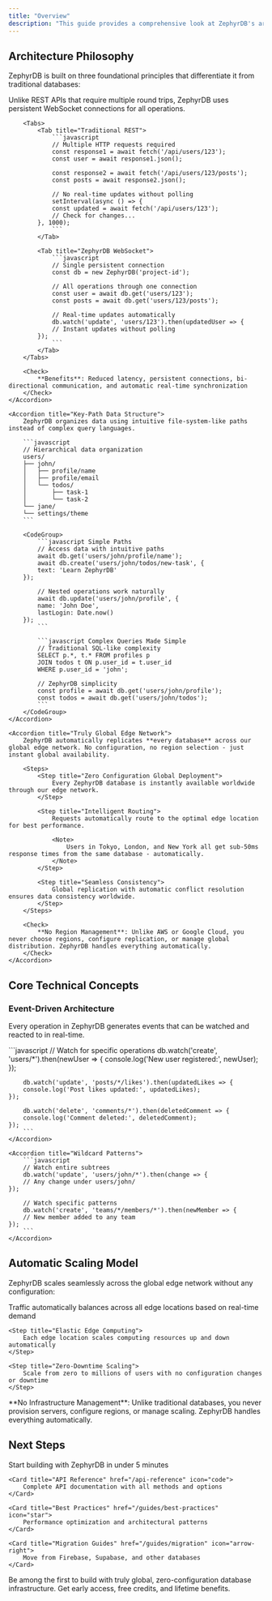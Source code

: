 ```yaml
---
title: "Overview"
description: "This guide provides a comprehensive look at ZephyrDB's architecture, design principles, and core concepts that make it the ideal choice for modern application development."
---
```

## Architecture Philosophy

ZephyrDB is built on three foundational principles that differentiate it from traditional databases:

<AccordionGroup>
    <Accordion title="WebSocket-First Communication">
        Unlike REST APIs that require multiple round trips, ZephyrDB uses persistent WebSocket connections for all operations.

        <Tabs>
            <Tab title="Traditional REST">
                ```javascript
                // Multiple HTTP requests required
                const response1 = await fetch('/api/users/123');
                const user = await response1.json();

                const response2 = await fetch('/api/users/123/posts');
                const posts = await response2.json();

                // No real-time updates without polling
                setInterval(async () => {
                const updated = await fetch('/api/users/123');
                // Check for changes...
            }, 1000);
                ```
            </Tab>

            <Tab title="ZephyrDB WebSocket">
                ```javascript
                // Single persistent connection
                const db = new ZephyrDB('project-id');

                // All operations through one connection
                const user = await db.get('users/123');
                const posts = await db.get('users/123/posts');

                // Real-time updates automatically
                db.watch('update', 'users/123').then(updatedUser => {
                // Instant updates without polling
            });
                ```
            </Tab>
        </Tabs>

        <Check>
            **Benefits**: Reduced latency, persistent connections, bi-directional communication, and automatic real-time synchronization
        </Check>
    </Accordion>

    <Accordion title="Key-Path Data Structure">
        ZephyrDB organizes data using intuitive file-system-like paths instead of complex query languages.

        ```javascript
        // Hierarchical data organization
        users/
        ├── john/
        │   ├── profile/name
        │   ├── profile/email
        │   └── todos/
        │       ├── task-1
        │       └── task-2
        └── jane/
        └── settings/theme
        ```

        <CodeGroup>
            ```javascript Simple Paths
            // Access data with intuitive paths
            await db.get('users/john/profile/name');
            await db.create('users/john/todos/new-task', {
            text: 'Learn ZephyrDB'
        });

            // Nested operations work naturally
            await db.update('users/john/profile', {
            name: 'John Doe',
            lastLogin: Date.now()
        });
            ```

            ```javascript Complex Queries Made Simple
            // Traditional SQL-like complexity
            SELECT p.*, t.* FROM profiles p
            JOIN todos t ON p.user_id = t.user_id
            WHERE p.user_id = 'john';

            // ZephyrDB simplicity
            const profile = await db.get('users/john/profile');
            const todos = await db.get('users/john/todos');
            ```
        </CodeGroup>
    </Accordion>

    <Accordion title="Truly Global Edge Network">
        ZephyrDB automatically replicates **every database** across our global edge network. No configuration, no region selection - just instant global availability.

        <Steps>
            <Step title="Zero Configuration Global Deployment">
                Every ZephyrDB database is instantly available worldwide through our edge network.
            </Step>

            <Step title="Intelligent Routing">
                Requests automatically route to the optimal edge location for best performance.

                <Note>
                    Users in Tokyo, London, and New York all get sub-50ms response times from the same database - automatically.
                </Note>
            </Step>

            <Step title="Seamless Consistency">
                Global replication with automatic conflict resolution ensures data consistency worldwide.
            </Step>
        </Steps>

        <Check>
            **No Region Management**: Unlike AWS or Google Cloud, you never choose regions, configure replication, or manage global distribution. ZephyrDB handles everything automatically.
        </Check>
    </Accordion>
</AccordionGroup>

## Core Technical Concepts

### Event-Driven Architecture

Every operation in ZephyrDB generates events that can be watched and reacted to in real-time.

<AccordionGroup>
    <Accordion title="CRUD Events">
        ```javascript
        // Watch for specific operations
        db.watch('create', 'users/*').then(newUser => {
        console.log('New user registered:', newUser);
    });

        db.watch('update', 'posts/*/likes').then(updatedLikes => {
        console.log('Post likes updated:', updatedLikes);
    });

        db.watch('delete', 'comments/*').then(deletedComment => {
        console.log('Comment deleted:', deletedComment);
    });
        ```
    </Accordion>

    <Accordion title="Wildcard Patterns">
        ```javascript
        // Watch entire subtrees
        db.watch('update', 'users/john/*').then(change => {
        // Any change under users/john/
    });

        // Watch specific patterns
        db.watch('create', 'teams/*/members/*').then(newMember => {
        // New member added to any team
    });
        ```
    </Accordion>
</AccordionGroup>

## Automatic Scaling Model

ZephyrDB scales seamlessly across the global edge network without any configuration:

<Steps>
    <Step title="Global Load Distribution">
        Traffic automatically balances across all edge locations based on real-time demand
    </Step>

    <Step title="Elastic Edge Computing">
        Each edge location scales computing resources up and down automatically
    </Step>

    <Step title="Zero-Downtime Scaling">
        Scale from zero to millions of users with no configuration changes or downtime
    </Step>
</Steps>

<Warning>
    **No Infrastructure Management**: Unlike traditional databases, you never provision servers, configure regions, or manage scaling. ZephyrDB handles everything automatically.
</Warning>

## Next Steps

<CardGroup cols={2}>
    <Card title="Quick Start Guide" href="/quickstart" icon="play">
        Start building with ZephyrDB in under 5 minutes
    </Card>

    <Card title="API Reference" href="/api-reference" icon="code">
        Complete API documentation with all methods and options
    </Card>

    <Card title="Best Practices" href="/guides/best-practices" icon="star">
        Performance optimization and architectural patterns
    </Card>

    <Card title="Migration Guides" href="/guides/migration" icon="arrow-right">
        Move from Firebase, Supabase, and other databases
    </Card>
</CardGroup>

<Card title="🚀 Join the Waitlist - Coming Q2 2025" href="https://zephyrdb.com" icon="rocket">
    Be among the first to build with truly global, zero-configuration database infrastructure. Get early access, free credits, and lifetime benefits.
</Card>